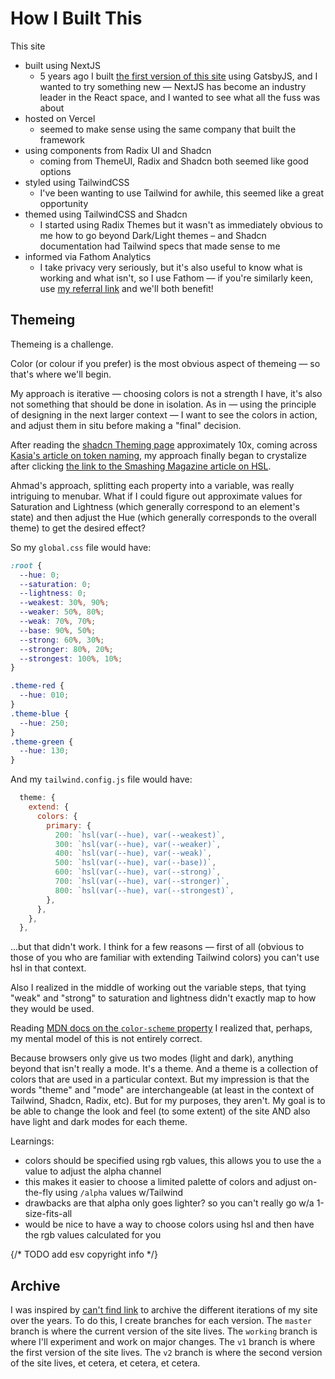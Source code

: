 # How I Built This

This site

- built using NextJS
  - 5 years ago I built [the first version of this site](https://v1.paul.hanaoka.co) using GatsbyJS, and I wanted to try something new — NextJS has become an industry leader in the React space, and I wanted to see what all the fuss was about
- hosted on Vercel
  - seemed to make sense using the same company that built the framework
- using components from Radix UI and Shadcn
  - coming from ThemeUI, Radix and Shadcn both seemed like good options
- styled using TailwindCSS
  - I've been wanting to use Tailwind for awhile, this seemed like a great opportunity
- themed using TailwindCSS and Shadcn
  - I started using Radix Themes but it wasn't as immediately obvious to me how to go beyond Dark/Light themes – and Shadcn documentation had Tailwind specs that made sense to me
- informed via Fathom Analytics
  - I take privacy very seriously, but it's also useful to know what is working and what isn't, so I use Fathom &mdash; if you're similarly keen, use [my referral link](https://usefathom.com/ref/JKKQQB) and we'll both benefit!

## Themeing

Themeing is a challenge.

Color (or colour if you prefer) is the most obvious aspect of themeing — so that's where we'll begin.

My approach is iterative — choosing colors is not a strength I have, it's also not something that should be done in isolation. As in — using the principle of designing in the next larger context — I want to see the colors in action, and adjust them in situ before making a "final" decision.

After reading the [shadcn Theming page](https://ui.shadcn.com/docs/theming) approximately 10x, coming across [Kasia's article on token naming](https://hybridheroes.de/blog/2023-11-24-colour-tokens-uidesign/), my approach finally began to crystalize after clicking [the link to the Smashing Magazine article on HSL](https://www.smashingmagazine.com/2021/07/hsl-colors-css/).

Ahmad's approach, splitting each property into a variable, was really intriguing to menubar. What if I could figure out approximate values for Saturation and Lightness (which generally correspond to an element's state) and then adjust the Hue (which generally corresponds to the overall theme) to get the desired effect?

So my `global.css` file would have:

```css
:root {
  --hue: 0;
  --saturation: 0;
  --lightness: 0;
  --weakest: 30%, 90%;
  --weaker: 50%, 80%;
  --weak: 70%, 70%;
  --base: 90%, 50%;
  --strong: 60%, 30%;
  --stronger: 80%, 20%;
  --strongest: 100%, 10%;
}

.theme-red {
  --hue: 010;
}
.theme-blue {
  --hue: 250;
}
.theme-green {
  --hue: 130;
}
```

And my `tailwind.config.js` file would have:

```js
  theme: {
    extend: {
      colors: {
        primary: {
          200: `hsl(var(--hue), var(--weakest)`,
          300: `hsl(var(--hue), var(--weaker)`,
          400: `hsl(var(--hue), var(--weak)`,
          500: `hsl(var(--hue), var(--base))`,
          600: `hsl(var(--hue), var(--strong)`,
          700: `hsl(var(--hue), var(--stronger)`,
          800: `hsl(var(--hue), var(--strongest)`,
        },
      },
    },
  },
```

...but that didn't work. I think for a few reasons — first of all (obvious to those of you who are familiar with extending Tailwind colors) you can't use hsl in that context.

Also I realized in the middle of working out the variable steps, that tying "weak" and "strong" to saturation and lightness didn't exactly map to how they would be used.

Reading [MDN docs on the `color-scheme` property](https://developer.mozilla.org/en-US/docs/Web/CSS/color-scheme) I realized that, perhaps, my mental model of this is not entirely correct.

Because browsers only give us two modes (light and dark), anything beyond that isn't really a mode. It's a theme. And a theme is a collection of colors that are used in a particular context. But my impression is that the words "theme" and "mode" are interchangeable (at least in the context of Tailwind, Shadcn, Radix, etc). But for my purposes, they aren't. My goal is to be able to change the look and feel (to some extent) of the site AND also have light and dark modes for each theme.

Learnings:

- colors should be specified using rgb values, this allows you to use the `a` value to adjust the alpha channel
- this makes it easier to choose a limited palette of colors and adjust on-the-fly using `/alpha` values w/Tailwind
- drawbacks are that alpha only goes lighter? so you can't really go w/a 1-size-fits-all
- would be nice to have a way to choose colors using hsl and then have the rgb values calculated for you

{/* TODO add esv copyright info */}

## Archive

I was inspired by [can't find link](#todo-find-link) to archive the different iterations of my site over the years. To do this, I create branches for each version. The `master` branch is where the current version of the site lives. The `working` branch is where I'll experiment and work on major changes. The `v1` branch is where the first version of the site lives. The `v2` branch is where the second version of the site lives, et cetera, et cetera, et cetera.
